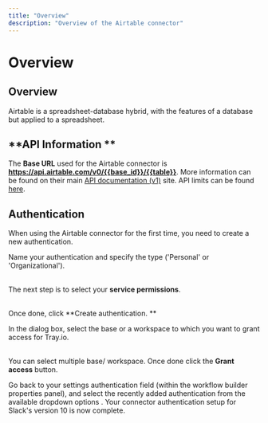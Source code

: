 ```yaml
---
title: "Overview"
description: "Overview of the Airtable connector"
---
```


# Overview

## Overview

Airtable is a spreadsheet-database hybrid, with the features of a database but applied to a spreadsheet.

## **API Information **

The **Base URL** used for the Airtable connector is **https://api.airtable.com/v0/{{base_id}}/{{table}}**. More information can be found on their main [API documentation (v1)](https://airtable.com/developers/web/api/introduction) site. API limits can be found [here](https://airtable.com/developers/web/api/rate-limits).

## Authentication

When using the Airtable connector for the first time, you need to create a new authentication.

Name your authentication and specify the type ('Personal' or 'Organizational').

<br/>The next step is to select your **service permissions**. 

<br/>Once done, click **Create authentication. **

In the dialog box, select the base or a workspace to which you want to grant access for Tray.io.

<br/>You can select multiple base/ workspace. Once done click the **Grant access** button.

Go back to your settings authentication field (within the workflow builder properties panel), and select the recently added authentication from the available dropdown options . Your connector authentication setup for Slack's version 10 is now complete.<br/>
